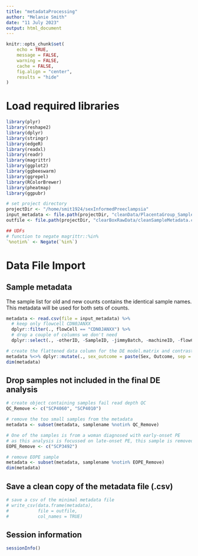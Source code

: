 ```yaml
---
title: "metadataProcessing"
author: "Melanie Smith"
date: "11 July 2023"
output: html_document
---
```


```r
knitr::opts_chunk$set(
    echo = TRUE,
    message = FALSE,
    warning = FALSE,
    cache = FALSE,
    fig.align = "center",
    results = "hide"
)

```

# Load required libraries

```r

library(plyr)
library(reshape2)
library(dplyr)
library(stringr)
library(edgeR)
library(readxl)
library(readr)
library(magrittr)
library(ggplot2)
library(ggbeeswarm)
library(ggrepel)
library(RColorBrewer)
library(pheatmap)
library(ggpubr)

# set project directory
projectDir <- "/home/smit1924/sexInformedPreeclampsia"
input_metadata <- file.path(projectDir, "cleanData/PlacentaGroup_Sample_information.csv")
outfile <- file.path(projectDir, "clearBoxRawData/cleanSampleMetadata.csv")

## UDFs
# function to negate magrittr::%in%
`%notin%` <- Negate(`%in%`)

```

# Data File Import
## Sample metadata
The sample list for old and new counts contains the identical sample names.  
This metadata will be used for both sets of counts.

```r

metadata <- read.csv(file = input_metadata) %>%
  # keep only flowcell CDN0JANXX
  dplyr::filter(., flowCell == "CDN0JANXX") %>%
  # drop a couple of columns we don't need
  dplyr::select(., -otherID, -SampleID, -jimmyBatch, -machineID, -flowCell, -R_samplename, -RIN)

# create the flattened data column for the DE model.matrix and contrasts
metadata %<>% dplyr::mutate(., sex_outcome = paste(Sex, Outcome, sep = "_"))
dim(metadata)

```

## Drop samples not included in the final DE analysis

```r

# create object containing samples fail read depth QC
QC_Remove <- c("SCP4060", "SCP4010")

# remove the too small samples from the metadata
metadata <- subset(metadata, samplename %notin% QC_Remove)

# One of the samples is from a woman diagnosed with early-onset PE
# as this analysis is focussed on late-onset PE, this sample is removed
EOPE_Remove <- c("SCP3492")

# remove EOPE sample
metadata <- subset(metadata, samplename %notin% EOPE_Remove)
dim(metadata)

```

## Save a clean copy of the metadata file (.csv)

```r

# save a csv of the minimal metadata file
# write_csv(data.frame(metadata),
#           file = outfile,
#           col_names = TRUE)

```

## Session information

```r

sessionInfo()

```